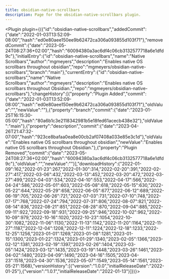 ---
title: obsidian-native-scrollbars
description: Page for the obsidian-native-scrollbars plugin.
---


<Plugin plugin={({"id":"obsidian-native-scrollbars","addedCommit":{"date":"2022-01-03T13:52:09-08:00","hash":"ed0e80aee150ee9b62472ca306a093855d103f71"},"removedCommit":{"date":"2023-05-24T08:27:36+02:00","hash":"60094380a3ac6df4c06cb3132577718a6e1dfd9c"},"initialEntry":{"id":"obsidian-native-scrollbars","name":"Native Scrollbars","author":"mgmeyers","description":"Enables native OS scrollbars throughout obsidian","repo":"mgmeyers/obsidian-native-scrollbars","branch":"main"},"currentEntry":{"id":"obsidian-native-scrollbars","name":"Native Scrollbars","author":"mgmeyers","description":"Enables native OS scrollbars throughout Obsidian.","repo":"mgmeyers/obsidian-native-scrollbars"},"changeHistory":[{"property":"Plugin Added","commit":{"date":"2022-01-03T13:52:09-08:00","hash":"ed0e80aee150ee9b62472ca306a093855d103f71"},"oldValue":"","newValue":""},{"property":"branch","commit":{"date":"2023-01-25T16:15:30-05:00","hash":"80a6b1c3e2118342981b5e18fed61acecb438e32"},"oldValue":"main"},{"property":"description","commit":{"date":"2023-04-26T21:47:32-07:00","hash":"923ce8bafaa0ea8e00cb2af07408a033e85e3c1d"},"oldValue":"Enables native OS scrollbars throughout obsidian","newValue":"Enables native OS scrollbars throughout Obsidian."},{"property":"Plugin Removed","commit":{"date":"2023-05-24T08:27:36+02:00","hash":"60094380a3ac6df4c06cb3132577718a6e1dfd9c"},"oldValue":"","newValue":""}],"downloadHistory":{"2022-01-09":162,"2022-01-23":267,"2022-01-30":314,"2022-02-20":391,"2022-02-27":417,"2022-03-06":432,"2022-03-13":452,"2022-03-20":472,"2022-03-27":499,"2022-04-03":534,"2022-04-10":553,"2022-04-17":566,"2022-04-24":586,"2022-05-01":603,"2022-05-08":618,"2022-05-15":630,"2022-05-22":644,"2022-05-29":658,"2022-06-05":677,"2022-06-12":689,"2022-06-19":705,"2022-06-26":721,"2022-07-03":731,"2022-07-10":748,"2022-07-17":768,"2022-07-24":794,"2022-07-31":806,"2022-08-07":821,"2022-08-14":836,"2022-08-21":851,"2022-08-28":870,"2022-09-04":885,"2022-09-11":922,"2022-09-18":931,"2022-09-25":946,"2022-10-02":962,"2022-10-09":979,"2022-10-16":1020,"2022-10-23":1054,"2022-10-30":1082,"2022-11-06":1130,"2022-11-13":1142,"2022-11-20":1164,"2022-11-27":1187,"2022-12-04":1208,"2022-12-11":1224,"2022-12-18":1233,"2022-12-25":1256,"2023-01-01":1269,"2023-01-08":1281,"2023-01-15":1300,"2023-01-22":1324,"2023-01-29":1340,"2023-02-05":1366,"2023-02-12":1381,"2023-02-19":1397,"2023-02-26":1404,"2023-03-05":1424,"2023-03-12":1435,"2023-03-19":1448,"2023-03-26":1461,"2023-04-02":1480,"2023-04-09":1490,"2023-04-16":1505,"2023-04-23":1518,"2023-04-30":1536,"2023-05-07":1549,"2023-05-14":1561,"2023-05-21":1568},"versionHistory":[{"version":"1.0.0","initialReleaseDate":"2022-01-25"},{"version":"1.0.1","initialReleaseDate":"2022-01-13"}]})}></Plugin>